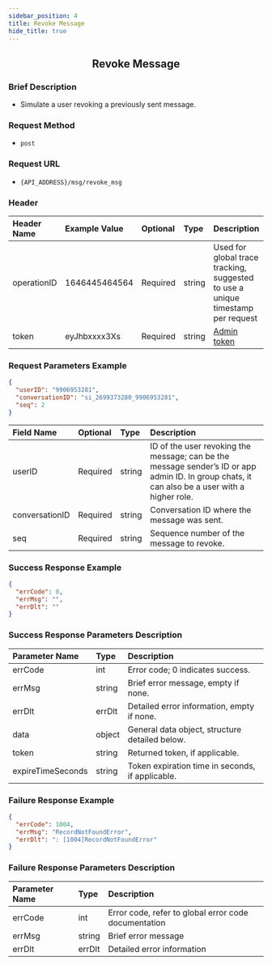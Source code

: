 ```yaml
---
sidebar_position: 4
title: Revoke Message
hide_title: true
---
```


<center>

## Revoke Message

</center>

### Brief Description
- Simulate a user revoking a previously sent message.

### Request Method
- `post`

### Request URL
- `{API_ADDRESS}/msg/revoke_msg`

### Header

| Header Name | Example Value   | Optional | Type   | Description                                                                 |
|:------------|:----------------|:---------|:-------|:---------------------------------------------------------------------------|
| operationID | 1646445464564   | Required | string | Used for global trace tracking, suggested to use a unique timestamp per request |
| token       | eyJhbxxxx3Xs    | Required | string | [Admin token](/restapi/apis/authenticationManagement/getAdminToken) |

### Request Parameters Example

```json
{
  "userID": "9906953281",
  "conversationID": "si_2699373280_9906953281",
  "seq": 2
}
```

| Field Name      | Optional | Type   | Description                                                                 |
|:----------------|:---------|:-------|:----------------------------------------------------------------------------|
| userID          | Required | string | ID of the user revoking the message; can be the message sender’s ID or app admin ID. In group chats, it can also be a user with a higher role. |
| conversationID  | Required | string | Conversation ID where the message was sent.                                |
| seq             | Required | string | Sequence number of the message to revoke.                                  |

### Success Response Example

```json
{
  "errCode": 0,
  "errMsg": "",
  "errDlt": ""
}
```

### Success Response Parameters Description

| Parameter Name | Type   | Description                             |
|:---------------|:-------|:----------------------------------------|
| errCode        | int    | Error code; 0 indicates success.        |
| errMsg         | string | Brief error message, empty if none.     |
| errDlt         | errDlt | Detailed error information, empty if none. |
| data           | object | General data object, structure detailed below. |
| token          | string | Returned token, if applicable. |
| expireTimeSeconds | string | Token expiration time in seconds, if applicable. |

### Failure Response Example

```json
{
  "errCode": 1004,
  "errMsg": "RecordNotFoundError",
  "errDlt": ": [1004]RecordNotFoundError"
}
```

### Failure Response Parameters Description

| Parameter Name | Type   | Description                                     |
|:---------------|:-------|:------------------------------------------------|
| errCode        | int    | Error code, refer to global error code documentation |
| errMsg         | string | Brief error message                             |
| errDlt         | errDlt | Detailed error information                      |
